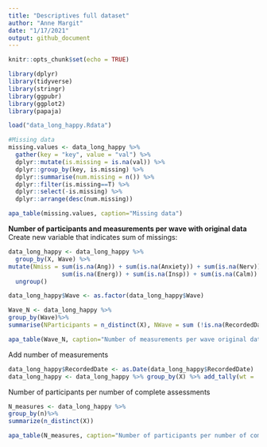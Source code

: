 ```yaml
---
title: "Descriptives full dataset"
author: "Anne Margit"
date: "1/17/2021"
output: github_document
---
```


```r
knitr::opts_chunk$set(echo = TRUE)
```

```r
library(dplyr)
library(tidyverse)
library(stringr)
library(ggpubr)
library(ggplot2)
library(papaja)
```

```r
load("data_long_happy.Rdata")
```

```r
#Missing data
missing.values <- data_long_happy %>%
  gather(key = "key", value = "val") %>%
  dplyr::mutate(is.missing = is.na(val)) %>%
  dplyr::group_by(key, is.missing) %>%
  dplyr::summarise(num.missing = n()) %>%
  dplyr::filter(is.missing==T) %>%
  dplyr::select(-is.missing) %>%
  dplyr::arrange(desc(num.missing))
```

```r
apa_table(missing.values, caption="Missing data")
```

**Number of participants and measurements per wave with original data**
Create new variable that indicates sum of missings:
```r
data_long_happy <- data_long_happy %>%
  group_by(X, Wave) %>%
mutate(Nmiss = sum(is.na(Ang)) + sum(is.na(Anxiety)) + sum(is.na(Nerv)) + sum(is.na(Depr)) + sum(is.na(Exh)) + 
               sum(is.na(Energ)) + sum(is.na(Insp)) + sum(is.na(Calm)) + sum(is.na(Rel)) +  sum(is.na(Happy))) %>%
  ungroup()
```

```r
data_long_happy$Wave <- as.factor(data_long_happy$Wave)

Wave_N <- data_long_happy %>% 
group_by(Wave)%>%
summarise(NParticipants = n_distinct(X), NWave = sum (!is.na(RecordedDate)), NAng= sum(!is.na(Ang)), NAnx= sum(!is.na(Anxiety)), NNerv= sum(!is.na(Nerv)), NDepr= sum(!is.na(Depr)), NExh= sum(!is.na(Exh)), NEnerg= sum(!is.na(Energ)),  NInsp= sum(!is.na(Insp)), NCalm= sum(!is.na(Calm)), NRel= sum(!is.na(Rel)), NHappy = sum(!is.na(Happy)))
```

```r
apa_table(Wave_N, caption="Number of measurements per wave original data")
```

Add number of measurements
```r
data_long_happy$RecordedDate <- as.Date(data_long_happy$RecordedDate)
data_long_happy <- data_long_happy %>% group_by(X) %>% add_tally(wt = !is.na(RecordedDate))
```

Number of participants per number of complete assessments 
```r
N_measures <- data_long_happy %>%
group_by(n)%>%
summarize(n_distinct(X))
```

```r
apa_table(N_measures, caption="Number of participants per number of complete assessments")
```
